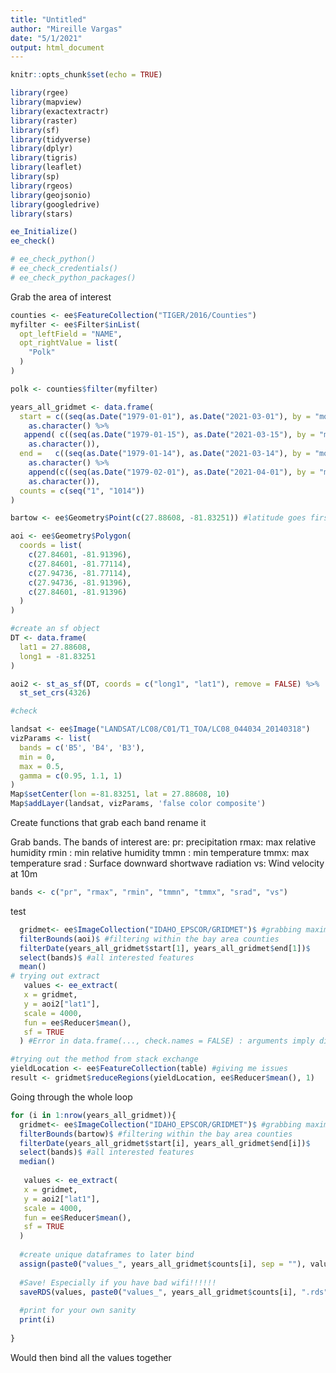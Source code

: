 ```yaml
---
title: "Untitled"
author: "Mireille Vargas"
date: "5/1/2021"
output: html_document
---
```


```r
knitr::opts_chunk$set(echo = TRUE)
```

```r

library(rgee)
library(mapview)
library(exactextractr)
library(raster)
library(sf)
library(tidyverse)
library(dplyr)
library(tigris)
library(leaflet)
library(sp)
library(rgeos)
library(geojsonio)
library(googledrive)
library(stars)
```


```r
ee_Initialize()
ee_check()

# ee_check_python()
# ee_check_credentials()
# ee_check_python_packages()
```

Grab the area of interest
```r
counties <- ee$FeatureCollection("TIGER/2016/Counties")
myfilter <- ee$Filter$inList(
  opt_leftField = "NAME",
  opt_rightValue = list(
    "Polk"
  )
)

polk <- counties$filter(myfilter)
```


```r
years_all_gridmet <- data.frame(
  start = c((seq(as.Date("1979-01-01"), as.Date("2021-03-01"), by = "month"))) %>% 
    as.character() %>% 
   append( c((seq(as.Date("1979-01-15"), as.Date("2021-03-15"), by = "month"))) %>% 
    as.character()),
  end =   c((seq(as.Date("1979-01-14"), as.Date("2021-03-14"), by = "month"))) %>% 
    as.character() %>%
    append(c((seq(as.Date("1979-02-01"), as.Date("2021-04-01"), by = "month")) - 1) %>% 
    as.character()),
  counts = c(seq("1", "1014"))
)
```

```r
bartow <- ee$Geometry$Point(c(27.88608, -81.83251)) #latitude goes first and then longitude

aoi <- ee$Geometry$Polygon(
  coords = list(
    c(27.84601, -81.91396),
    c(27.84601, -81.77114),
    c(27.94736, -81.77114),
    c(27.94736, -81.91396),
    c(27.84601, -81.91396)
  )
)

#create an sf object
DT <- data.frame(
  lat1 = 27.88608,
  long1 = -81.83251
)

aoi2 <- st_as_sf(DT, coords = c("long1", "lat1"), remove = FALSE) %>% 
  st_set_crs(4326)
```

```r
#check

landsat <- ee$Image("LANDSAT/LC08/C01/T1_TOA/LC08_044034_20140318")
vizParams <- list(
  bands = c('B5', 'B4', 'B3'),
  min = 0,
  max = 0.5,
  gamma = c(0.95, 1.1, 1)
)
Map$setCenter(lon =-81.83251, lat = 27.88608, 10)
Map$addLayer(landsat, vizParams, 'false color composite')
```

Create functions that grab each band rename it

Grab bands. The bands of interest are:
pr: precipitation
rmax: max relative humidity
rmin : min relative humidity
tmmn : min temperature
tmmx: max temperature
srad : Surface downward shortwave radiation
vs: Wind velocity at 10m

```r
bands <- c("pr", "rmax", "rmin", "tmmn", "tmmx", "srad", "vs")
```

test
```r
  gridmet<- ee$ImageCollection("IDAHO_EPSCOR/GRIDMET")$ #grabbing maximum relative temperature from GridMET
  filterBounds(aoi)$ #filtering within the bay area counties
  filterDate(years_all_gridmet$start[1], years_all_gridmet$end[1])$
  select(bands)$ #all interested features
  mean()
# trying out extract
   values <- ee_extract(
   x = gridmet,
   y = aoi2["lat1"],
   scale = 4000,
   fun = ee$Reducer$mean(),
   sf = TRUE
  ) #Error in data.frame(..., check.names = FALSE) : arguments imply differing number of rows: 1, 0

#trying out the method from stack exchange
yieldLocation <- ee$FeatureCollection(table) #giving me issues
result <- gridmet$reduceRegions(yieldLocation, ee$Reducer$mean(), 1)
```



Going through the whole loop
```r
for (i in 1:nrow(years_all_gridmet)){
  gridmet<- ee$ImageCollection("IDAHO_EPSCOR/GRIDMET")$ #grabbing maximum relative temperature from GridMET
  filterBounds(bartow)$ #filtering within the bay area counties
  filterDate(years_all_gridmet$start[i], years_all_gridmet$end[i])$
  select(bands)$ #all interested features
  median()
  
   values <- ee_extract(
   x = gridmet,
   y = aoi2["lat1"],
   scale = 4000,
   fun = ee$Reducer$mean(),
   sf = TRUE
  )
  
  #create unique dataframes to later bind
  assign(paste0("values_", years_all_gridmet$counts[i], sep = ""), values)
  
  #Save! Especially if you have bad wifi!!!!!!
  saveRDS(values, paste0("values_", years_all_gridmet$counts[i], ".rds"))
  
  #print for your own sanity
  print(i)
  
}
```

Would then bind all the values together